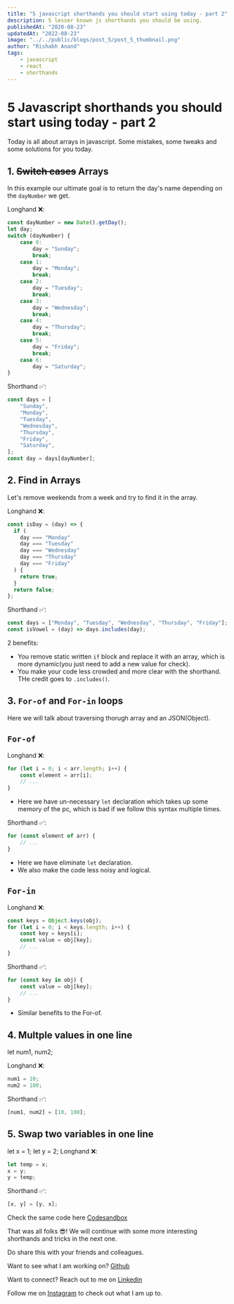```yaml
---
title: "5 javascript shorthands you should start using today - part 2"
description: 5 lesser known js shorthands you should be using.
publishedAt: "2020-08-23"
updatedAt: "2022-08-23"
image: "../../public/blogs/post_5/post_5_thumbnail.png"
author: "Rishabh Anand"
tags:
    - javascript
    - react
    - shorthands
---
```


# 5 Javascript shorthands you should start using today - part 2

Today is all about arrays in javascript. Some mistakes, some tweaks and some solutions for you today.

## 1. ~~Switch cases~~ Arrays

In this example our ultimate goal is to return the day's name depending on the `dayNumber` we get.

Longhand ❌:

```js
const dayNumber = new Date().getDay();
let day;
switch (dayNumber) {
    case 0:
        day = "Sunday";
        break;
    case 1:
        day = "Monday";
        break;
    case 2:
        day = "Tuesday";
        break;
    case 3:
        day = "Wednesday";
        break;
    case 4:
        day = "Thursday";
        break;
    case 5:
        day = "Friday";
        break;
    case 6:
        day = "Saturday";
}
```

Shorthand ✅:

```js
const days = [
    "Sunday",
    "Monday",
    "Tuesday",
    "Wednesday",
    "Thursday",
    "Friday",
    "Saturday",
];
const day = days[dayNumber];
```

## 2. Find in Arrays

Let's remove weekends from a week and try to find it in the array.

Longhand ❌:

```js
const isDay = (day) => {
  if (
    day === "Monday"
    day === "Tuesday"
    day === "Wednesday"
    day === "Thursday"
    day === "Friday"
  ) {
    return true;
  }
  return false;
};
```

Shorthand ✅:

```js
const days = ["Monday", "Tuesday", "Wednesday", "Thursday", "Friday"];
const isVowel = (day) => days.includes(day);
```

2 benefits:

-   You remove static written `if` block and replace it with an array, which is more dynamic(you just need to add a new value for check).
-   You make your code less crowded and more clear with the shorthand. THe credit goes to `.includes()`.

## 3. `For-of` and `For-in` loops

Here we will talk about traversing thorugh array and an JSON(Object).

## `For-of`

Longhand ❌:

```js
for (let i = 0; i < arr.length; i++) {
    const element = arr[i];
    // ...
}
```

-   Here we have un-necessary `let` declaration which takes up some memory of the pc, which is bad if we follow this syntax multiple times.

Shorthand ✅:

```js
for (const element of arr) {
    // ...
}
```

-   Here we have eliminate `let` declaration.
-   We also make the code less noisy and logical.

## `For-in`

Longhand ❌:

```js
const keys = Object.keys(obj);
for (let i = 0; i < keys.length; i++) {
    const key = keys[i];
    const value = obj[key];
    // ...
}
```

Shorthand ✅:

```js
for (const key in obj) {
    const value = obj[key];
    // ...
}
```

-   Similar benefits to the For-of.

## 4. Multple values in one line

let num1, num2;

Longhand ❌:

```js
num1 = 10;
num2 = 100;
```

Shorthand ✅:

```js
[num1, num2] = [10, 100];
```

## 5. Swap two variables in one line

let x = 1;
let y = 2;
Longhand ❌:

```js
let temp = x;
x = y;
y = temp;
```

Shorthand ✅:

```js
[x, y] = [y, x];
```

Check the same code here [Codesandbox]()

That was all folks 😎! We will continue with some more interesting shorthands and tricks in the next one.

Do share this with your friends and colleagues.

Want to see what I am working on? [Github](https://github.com/ranand16)

Want to connect? Reach out to me on [Linkedin](https://www.linkedin.com/in/rishabh-anand-web-dev/)

Follow me on [Instagram](https://www.instagram.com/indian_soya_bean/) to check out what I am up to.
